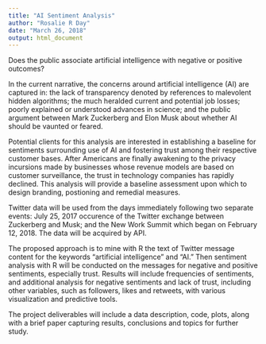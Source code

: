 ```yaml
---
title: "AI Sentiment Analysis"
author: "Rosalie R Day"
date: "March 26, 2018"
output: html_document
---
```

Does the public associate artificial intelligence with negative or positive outcomes?

In the current narrative, the concerns around artificial intelligence (AI) are captured in: the lack of transparency denoted by references to malevolent hidden algorithms; the much heralded current and potential job losses; poorly explained or understood advances in science; and the public argument between Mark Zuckerberg and Elon Musk about whether AI should be vaunted or feared.

Potential clients for this analysis are interested in establishing a baseline for sentiments surrounding use of AI and fostering trust among their respective customer bases. After Americans are finally awakening to the privacy incursions made by businesses whose revenue models are based on customer surveillance, the trust in technology companies has rapidly declined. This analysis will provide a baseline assessment upon which to design branding, postioning and remedial measures.

Twitter data will be used from the days immediately following two separate events: July 25, 2017 occurence of the Twitter exchange between Zuckerberg and Musk; and the New Work Summit which began on February 12, 2018. The data will be acquired by API.

The proposed approach is to mine with R the text of Twitter message content for the keywords "artificial intelligence" and "AI." Then sentiment analysis with R will be conducted on the messages for negative and positive sentiments, especially trust. Results will include frequencies of sentiments, and additional analysis for negative sentiments and lack of trust, including other variables, such as followers, likes and retweets, with various visualization and predictive tools.

The project deliverables will include a data description, code, plots, along with a brief paper capturing results, conclusions and topics for further study.


